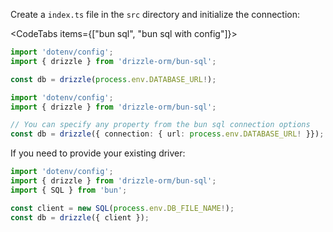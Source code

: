 
Create a `index.ts` file in the `src` directory and initialize the connection:

<CodeTabs items={["bun sql", "bun sql with config"]}>
```typescript copy
import 'dotenv/config';
import { drizzle } from 'drizzle-orm/bun-sql';

const db = drizzle(process.env.DATABASE_URL!);
```
```typescript copy
import 'dotenv/config';
import { drizzle } from 'drizzle-orm/bun-sql';

// You can specify any property from the bun sql connection options
const db = drizzle({ connection: { url: process.env.DATABASE_URL! }});
```
</CodeTabs>

If you need to provide your existing driver:
```typescript copy
import 'dotenv/config';
import { drizzle } from 'drizzle-orm/bun-sql';
import { SQL } from 'bun';

const client = new SQL(process.env.DB_FILE_NAME!);
const db = drizzle({ client });
```